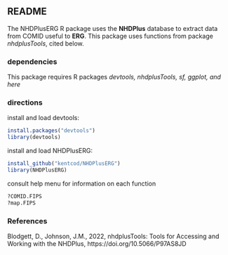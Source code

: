 ## README

The NHDPlusERG R package uses the **NHDPlus** database to extract data from COMID useful to **ERG**. This package uses functions from package *nhdplusTools*, cited below. 

### dependencies

This package requires R packages *devtools, nhdplusTools, sf, ggplot, and here*

### directions

install and load devtools:
```r
install.packages("devtools")
library(devtools)
```
install and load NHDPlusERG:
```r
install_github("kentcod/NHDPlusERG")
library(NHDPlusERG)
```
consult help menu for information on each function 
```r
?COMID.FIPS
?map.FIPS
```


### References

Blodgett, D., Johnson, J.M., 2022, nhdplusTools: Tools for
Accessing and Working with the NHDPlus,
https://doi.org/10.5066/P97AS8JD

